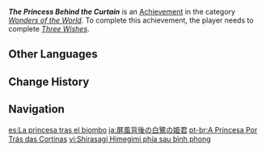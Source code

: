 {{Achievement Infobox
|id           = 84040
|order id     = 5019
|category     = Wonders of the World
|description  = Officially make the acquaintance of the young lady of the [[Kamisato Clan]].
|requirements = Complete ''[[Three Wishes]]''.
|primogems    = 5
|tracking     = 
|hidden       = 1
|quest        = The Immovable God and the Eternal Euthymia
|type         = Quest
}}
'''''The Princess Behind the Curtain''''' is an [[Achievement]] in the category ''[[Wonders of the World]]''. To complete this achievement, the player needs to complete ''[[Three Wishes]]''.
<!--
==Trivia==

==Video Guides==
{{EVT
|video1   = 
|caption1 = 
}}
-->
==Other Languages==
{{Other Languages
|en      = The Princess Behind the Curtain
|zhs     = 屏风后的白鹭公主
|zhs_rm  = Píngfēng Hòu de Báilù Gōngzhǔ
|zht     = 屏風後的白鷺公主
|zht_rm  = Píngfēng Hòu de Báilù Gōngzhǔ
|zh_tl   = The [[Shirasagi Himegimi]] Behind the Curtain
|ja      = 屏風背後の白鷺の姫君
|ja_rm   = Byoubu Haigo no Shirasagi no Himegimi
|ja_tl   = The [[Shirasagi Himegimi]] Behind the Folding Screen
|ko      = 병풍 뒤의 백로공주
|ko_rm   = Byeongpung Dwi-ui Baekro-Gongju
|ko_tl   = White Heron Princess Behind the Folding Screen
|es      = La princesa tras el biombo
|es_tl   = The Princess Behind the Screen
|fr      = La princesse derrière le rideau
|fr_tl   = The Princess Behind the Curtain
|ru      = Принцесса за ширмой
|ru_tl   = The Princess Behind the Room Divider
|th      = องค์หญิงกระเรียนขาวข้างหลังฉากกั้น
|th_rm   = 
|th_tl   = 
|vi      = Shirasagi Himegimi phía sau bình phong
|vi_tl   = 
|de      = Die Prinzessin hinter dem Vorhang
|de_tl   = The Princess Behind the Curtain
|id      = Putri di Balik Tirai
|id_tl   = The Princess Behind the Curtain
|pt      = A Princesa Por Trás das Cortinas
|pt_tl   = 
|tr      = Perdenin Ardındaki Prenses
|tr_tl   = Princess Behind Curtain
|it      = La principessa dietro le quinte
|it_tl   = 
}}

==Change History==
{{Change History|2.0}}
<!--
==References==
{{Reflist}}
-->
==Navigation==
{{Achievement Navbox|Wonders of the World|Quest}}

[[es:La princesa tras el biombo]]
[[ja:屏風背後の白鷺の姫君]]
[[pt-br:A Princesa Por Trás das Cortinas]]
[[vi:Shirasagi Himegimi phía sau bình phong]]